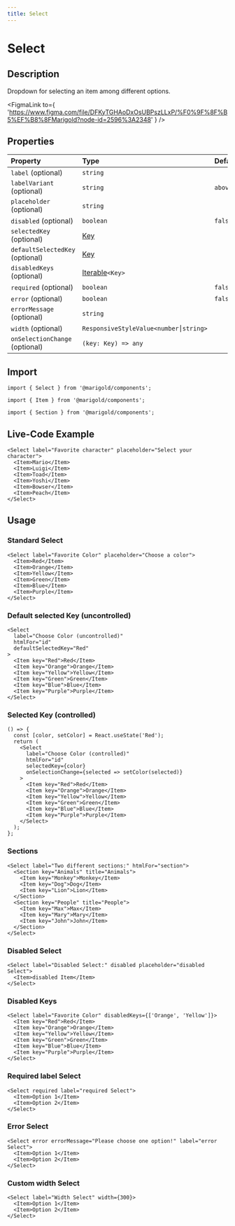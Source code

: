 ```yaml
---
title: Select
---
```



# Select

## Description

Dropdown for selecting an item among different options.

<FigmaLink
  to={
    'https://www.figma.com/file/DFKyTGHAoDxOsUBPszLLxP/%F0%9F%8F%B5%EF%B8%8FMarigold?node-id=2596%3A2348'
  }
/>

## Properties

| Property                        | Type                                                                                                     | Default |
| :------------------------------ | :------------------------------------------------------------------------------------------------------- | :------ |
| `label` (optional)              | `string`                                                                                                 |         |
| `labelVariant` (optional)       | `string`                                                                                                 | `above` |
| `placeholder` (optional)        | `string`                                                                                                 |         |
| `disabled` (optional)           | `boolean`                                                                                                | `false` |
| `selectedKey` (optional)        | [Key](https://reactjs.org/docs/lists-and-keys.html)                                                      |         |
| `defaultSelectedKey` (optional) | [Key](https://reactjs.org/docs/lists-and-keys.html)                                                      |         |
| `disabledKeys` (optional)       | [Iterable](https://developer.mozilla.org/en-US/docs/Web/JavaScript/Reference/Iteration_protocols)`<Key>` |         |
| `required` (optional)           | `boolean`                                                                                                | `false` |
| `error` (optional)              | `boolean`                                                                                                | `false` |
| `errorMessage` (optional)       | `string`                                                                                                 |         |
| `width` (optional)              | `ResponsiveStyleValue<number⎮string>`                                                                    |         |
| `onSelectionChange` (optional)  | `(key: Key) => any`                                                                                      |         |

## Import

```tsx onlyCode
import { Select } from '@marigold/components';
```

```tsx onlyCode
import { Item } from '@marigold/components';
```

```tsx onlyCode
import { Section } from '@marigold/components';
```

## Live-Code Example

```tsx expandCode
<Select label="Favorite character" placeholder="Select your character">
  <Item>Mario</Item>
  <Item>Luigi</Item>
  <Item>Toad</Item>
  <Item>Yoshi</Item>
  <Item>Bowser</Item>
  <Item>Peach</Item>
</Select>
```

## Usage

### Standard Select

```tsx
<Select label="Favorite Color" placeholder="Choose a color">
  <Item>Red</Item>
  <Item>Orange</Item>
  <Item>Yellow</Item>
  <Item>Green</Item>
  <Item>Blue</Item>
  <Item>Purple</Item>
</Select>
```

### Default selected Key (uncontrolled)

```tsx
<Select
  label="Choose Color (uncontrolled)"
  htmlFor="id"
  defaultSelectedKey="Red"
>
  <Item key="Red">Red</Item>
  <Item key="Orange">Orange</Item>
  <Item key="Yellow">Yellow</Item>
  <Item key="Green">Green</Item>
  <Item key="Blue">Blue</Item>
  <Item key="Purple">Purple</Item>
</Select>
```

### Selected Key (controlled)

```tsx
() => {
  const [color, setColor] = React.useState('Red');
  return (
    <Select
      label="Choose Color (controlled)"
      htmlFor="id"
      selectedKey={color}
      onSelectionChange={selected => setColor(selected)}
    >
      <Item key="Red">Red</Item>
      <Item key="Orange">Orange</Item>
      <Item key="Yellow">Yellow</Item>
      <Item key="Green">Green</Item>
      <Item key="Blue">Blue</Item>
      <Item key="Purple">Purple</Item>
    </Select>
  );
};
```

### Sections

```tsx
<Select label="Two different sections:" htmlFor="section">
  <Section key="Animals" title="Animals">
    <Item key="Monkey">Monkey</Item>
    <Item key="Dog">Dog</Item>
    <Item key="Lion">Lion</Item>
  </Section>
  <Section key="People" title="People">
    <Item key="Max">Max</Item>
    <Item key="Mary">Mary</Item>
    <Item key="John">John</Item>
  </Section>
</Select>
```

### Disabled Select

```tsx
<Select label="Disabled Select:" disabled placeholder="disabled Select">
  <Item>disabled Item</Item>
</Select>
```

### Disabled Keys

```tsx
<Select label="Favorite Color" disabledKeys={['Orange', 'Yellow']}>
  <Item key="Red">Red</Item>
  <Item key="Orange">Orange</Item>
  <Item key="Yellow">Yellow</Item>
  <Item key="Green">Green</Item>
  <Item key="Blue">Blue</Item>
  <Item key="Purple">Purple</Item>
</Select>
```

### Required label Select

```tsx
<Select required label="required Select">
  <Item>Option 1</Item>
  <Item>Option 2</Item>
</Select>
```

### Error Select

```tsx
<Select error errorMessage="Please choose one option!" label="error Select">
  <Item>Option 1</Item>
  <Item>Option 2</Item>
</Select>
```

### Custom width Select

```tsx
<Select label="Width Select" width={300}>
  <Item>Option 1</Item>
  <Item>Option 2</Item>
</Select>
```
